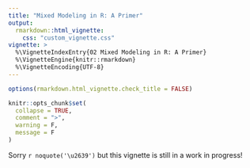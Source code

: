 ```yaml
---
title: "Mixed Modeling in R: A Primer"
output:
  rmarkdown::html_vignette:
    css: "custom_vignette.css"
vignette: >
  %\VignetteIndexEntry{02 Mixed Modeling in R: A Primer}
  %\VignetteEngine{knitr::rmarkdown}
  %\VignetteEncoding{UTF-8}
---
```


```r
options(rmarkdown.html_vignette.check_title = FALSE)

knitr::opts_chunk$set(
  collapse = TRUE,
  comment = ">",
  warning = F,
  message = F
)
```

Sorry `r noquote('\u2639')` but this vignette is still in a work in progress!
